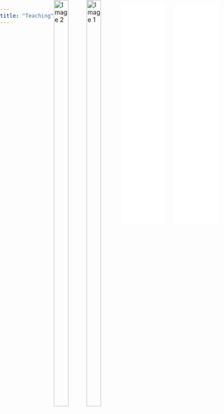 ```yaml
---
title: "Teaching"
---
```

	

\cvsubsection{Regression Analysis II: Linear Models (ICPSR)}
\begin{cvpubs}
\textbf{Teaching Assistant, }\textbf{University of Michigan} \hfill 2023
\newline 
Prepared class materials, graded, and held office hours for a graduate/post-graduate seminar.
\end{cvpubs}


\cvsubsection{Quantitative Methods in Public Management I (BUSH 631)}
\begin{cvpubs}
\textbf{Teaching Assistant, }\textbf{Texas A\&M} \hfill 2022
\newline 
Graded and held office hours for a graduate seminar.
\end{cvpubs}



\cvsubsection{Game Theoretic Models in POLS (POLS 308)}
\begin{cvpubs}
\textbf{Teaching Assistant, }\textbf{Texas A\&M} \hfill 2023
\newline 
Taught an undergraduate lab solving game theoretic models.
\end{cvpubs}

\cvsubsection{Intro to Political Science Research Methods (POLS 209)}
\begin{cvpubs}
\textbf{Teaching Assistant, }\textbf{Texas A\&M} \hfill 2020, 2021, 2022, 2024
\newline 
Designed an undergraduate lab for regression and data manipulation in R.  
\end{cvpubs}





```{=html}

<head>
  <meta charset="UTF-8">
  <meta name="viewport" content="width=device-width, initial-scale=1.0">
  <title>Two Images Side by Side</title>
  <style>
    .image-container {
      display: flex;
      justify-content: space-between;
    }
    .image-container img {
      width: 48%; /* Adjust the percentage as needed */
      height: auto;
    }
  </style>
</head>
<body>
  <div class="image-container">
      <img src="Images/phil_gramm_graphic.png" alt="Image 2">
    <img src="Images/phil_gramm_grades.png" alt="Image 1">
  </div>
</body>


<head>
  <meta charset="UTF-8">
  <meta name="viewport" content="width=device-width, initial-scale=1.0">
  <title>Three PDFs in Columns</title>
  <style>
    body {
      display: flex;
      justify-content: space-between;
      margin: 0;
      padding: 0;
    }
    .pdf-container {
      flex: 1;
      margin: 10px;
      height: 500px; /* Adjust height as needed */
    }
    iframe {
      width: 100%;
      height: 100%;
      border: none;
    }
  </style>
</head>
<body>
  <div class="pdf-container">
    <iframe src="pdfs/evals_1.pdf"></iframe>
  </div>
  <div class="pdf-container">
    <iframe src="pdfs/evals_3.pdf"></iframe>
  </div>
</body>
```